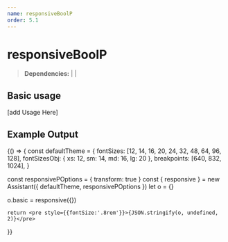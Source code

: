 ```yaml
---
name: responsiveBoolP
order: 5.1
---
```



# responsiveBoolP

>**Dependencies:** | |

## Basic usage
[add Usage Here]
## Example Output
<Playground>
   {() => {
const defaultTheme = {
  fontSizes: [12, 14, 16, 20, 24, 32, 48, 64, 96, 128],
  fontSizesObj: { xs: 12, sm: 14, md: 16, lg: 20 },
  breakpoints: [640, 832, 1024],
}

const responsivePOptions = { transform: true }
const { responsive } = new Assistant({ defaultTheme, responsivePOptions })
let o = {}

o.basic = responsive({})

    return <pre style={{fontSize:'.8rem'}}>{JSON.stringify(o, undefined, 2)}</pre>
  }}

</Playground>

